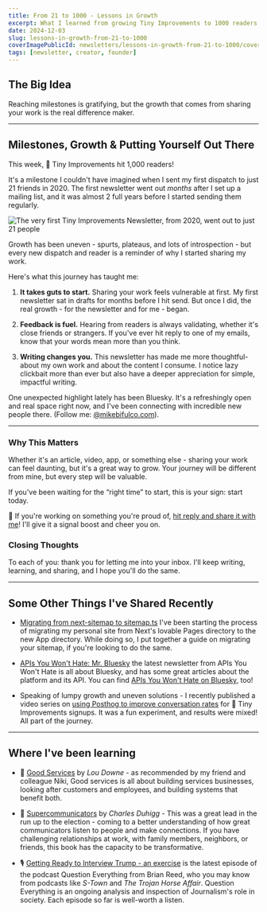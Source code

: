 ```yaml
---
title: From 21 to 1000 - Lessons in Growth
excerpt: What I learned from growing Tiny Improvements to 1000 readers
date: 2024-12-03
slug: lessons-in-growth-from-21-to-1000
coverImagePublicId: newsletters/lessons-in-growth-from-21-to-1000/cover
tags: [newsletter, creator, founder]
---
```


## The Big Idea
Reaching milestones is gratifying, but the growth that comes from sharing your work is the real difference maker.

---

## Milestones, Growth & Putting Yourself Out There
This week, 💌 Tiny Improvements hit 1,000 readers!

It's a milestone I couldn't have imagined when I sent my first dispatch to just 21 friends in 2020. The first newsletter went out _months_ after I set up a mailing list, and it was almost 2 full years before I started sending them regularly.

<Image
  publicId="newsletters/lessons-in-growth-from-21-to-1000/stats"
  alt="The very first Tiny Improvements Newsletter, from 2020, went out to just 21 people"
/>

Growth has been uneven - spurts, plateaus, and lots of introspection - but every new dispatch and reader is a reminder of why I started sharing my work.

Here's what this journey has taught me:

1. **It takes guts to start.**
   Sharing your work feels vulnerable at first. My first newsletter sat in drafts for months before I hit send. But once I did, the real growth - for the newsletter and for me - began.

2. **Feedback is fuel.**
   Hearing from readers is always validating, whether it's close friends or strangers. If you've ever hit reply to one of my emails, know that your words mean more than you think.

3. **Writing changes you.**
   This newsletter has made me more thoughtful-about my own work and about the content I consume. I notice lazy clickbait more than ever but also have a deeper appreciation for simple, impactful writing.

One unexpected highlight lately has been Bluesky. It's a refreshingly open and real space right now, and I've been connecting with incredible new people there. (Follow me: [@mikebifulco.com](https://bsky.app/profile/mikebifulco.com)).

---

### Why This Matters
Whether it's an article, video, app, or something else - sharing your work can feel daunting, but it's a great way to grow. Your journey will be different from mine, but every step will be valuable.

If you've been waiting for the “right time” to start, this is your sign: start today.


<Aside>

  📢 If you're working on something you're proud of, [hit reply and share it with me](mailto:hello@mikebifulco.com)! I'll give it a signal boost and cheer you on.

</Aside>


### Closing Thoughts
To each of you: thank you for letting me into your inbox. I'll keep writing, learning, and sharing, and I hope you'll do the same.

---

## Some Other Things I've Shared Recently

- [Migrating from next-sitemap to sitemap.ts](https://mikebifulco.com/posts/migrate-from-next-sitemap-to-app-directory-sitemap) I've been starting the process of migrating my personal site from Next's lovable Pages directory to the new App directory. While doing so, I put together a guide on migrating your sitemap, if you're looking to do the same.

- [APIs You Won't Hate: Mr. Bluesky](https://apisyouwonthate.com/newsletter/mr-blue-sky/) the latest newsletter from APIs You Won't Hate is all about Bluesky, and has some great articles about the platform and its API. You can find [APIs You Won't Hate on Bluesky](https://bsky.app/profile/apisyouwonthate.com), too!

- Speaking of lumpy growth and uneven solutions - I recently published a video series on [using Posthog to improve conversation rates](https://www.youtube.com/watch?v=4nWcB1a8M1s&list=PLhd5wwaTOKLuI6UNjGpBnPKxWiUW4iBhg) for 💌 Tiny Improvements signups. It was a fun experiment, and results were mixed! All part of the journey.

---

## Where I've been learning

- 📕 [Good Services](https://hardcover.app/books/good-services) by _Lou Downe_ - as recommended by my friend and colleague Niki, Good services is all about building services businesses, looking after customers and employees, and building systems that benefit both.

- 📗 [Supercommunicators](https://hardcover.app/books/supercommunicators) by _Charles Duhigg_ - This was a great lead in the run up to the election - coming to a better understanding of how great communicators listen to people and make connections. If you have challenging relationships at work, with family members, neighbors, or friends, this book has the capacity to be transformative.

- 🎙️ [Getting Ready to Interview Trump - an exercise](https://www.youtube.com/watch?v=gx7IDERbRWk) is the latest episode of the podcast Question Everything from Brian Reed, who you may know from podcasts like _S-Town_ and _The Trojan Horse Affair_. Question Everything is an ongoing analysis and inspection of Journalism's role in society. Each episode so far is well-worth a listen.

